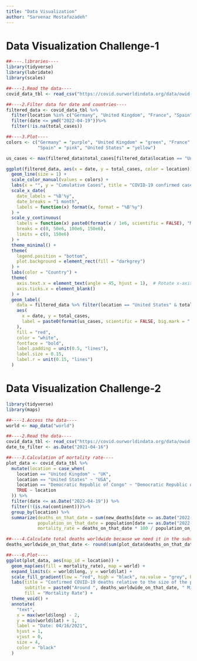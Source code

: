 ```yaml
---
title: "Data Visualization"
author: "Sarvenaz Mostafazadeh"
---
```


# Data Visualization Challenge-1

```r
##----.libraries----
library(tidyverse)
library(lubridate)
library(scales)

##----1.Read the data----
covid_data_tbl <- read_csv("https://covid.ourworldindata.org/data/owid-covid-data.csv")

##----2.Filter data for date and countries----
filtered_data <- covid_data_tbl %>%
  filter(location %in% c("Germany", "United Kingdom", "France", "Spain", "United States")) %>%
  filter(date <= ymd("2022-04-19"))%>%
  filter(!is.na(total_cases))

##----3.Plot----
colors <- c("Germany" = "purple", "United Kingdom" = "green", "France" = "orange",
            "Spain" = "pink", "United States" = "yellow")

us_cases <- max(filtered_data$total_cases[filtered_data$location == "United States" & !is.na(filtered_data$total_cases)])

ggplot(filtered_data, aes(x = date, y = total_cases, color = location)) +
  geom_line(size = 1) +
  scale_color_manual(values = colors) +
  labs(x = "", y = "Cumulative Cases", title = "COVID-19 confirmed cases worldwide", subtitle = "As of 19/04/2022") +
  scale_x_date(
    date_labels = "%B'%y",
    date_breaks = "1 month",
    labels = function(x) format(x, format = "%B'%y")
  ) +
  scale_y_continuous(
    labels = function(x) paste0(format(x / 1e6, scientific = FALSE), "M"),
    breaks = c(0, 50e6, 100e6, 150e6),
    limits = c(0, 150e6)
  ) +
  theme_minimal() +
  theme(
    legend.position = "bottom",
    plot.background = element_rect(fill = "darkgrey")
  ) +
  labs(color = "Country") +
  theme(
    axis.text.x = element_text(angle = 45, hjust = 1),  # Rotate x-axis labels
    axis.ticks.x = element_blank()
  ) +
  geom_label(
    data = filtered_data %>% filter(location == "United States" & total_cases == us_cases),
    aes(
      x = date, y = total_cases,
      label = paste0(format(us_cases, scientific = FALSE, big.mark = ".", decimal.mark = ","))
    ),
    fill = "red",
    color = "white",
    fontface = "bold",
    label.padding = unit(0.5, "lines"),
    label.size = 0.15,
    label.r = unit(0.15, "lines")
  )

```

# Data Visualization Challenge-2

```r
library(tidyverse)
library(maps)

##----1.Access the data----
world <- map_data("world")

##----2.Read the data----
covid_data_tbl <- read_csv("https://covid.ourworldindata.org/data/owid-covid-data.csv")
date_to_filter <- as.Date("2021-04-16")

##----3.Calculation of mortality rate----
plot_data <- covid_data_tbl %>%
  mutate(location = case_when(
    location == "United Kingdom" ~ "UK",
    location == "United States" ~ "USA",
    location == "Democratic Republic of Congo" ~ "Democratic Republic of the Congo",
    TRUE ~ location
  )) %>%
  filter(date <= as.Date("2022-04-19")) %>%
  filter(!(is.na(continent)))%>%
  group_by(location) %>%
  summarize(deaths_on_that_date = sum(new_deaths[date <= as.Date("2022-04-19")], na.rm = TRUE),
            population_on_that_date = population[date == as.Date("2022-04-19")],
            mortality_rate = deaths_on_that_date * 100 / population_on_that_date)

##----4.Calculate total deaths worldwide because we need it in the subtitle----
deaths_worldwide_on_that_date <- round(sum(plot_data$deaths_on_that_date, na.rm = TRUE) / 1e6, digits = 1)

##----6.Plot----
ggplot(plot_data, aes(map_id = location)) +
  geom_map(aes(fill = mortality_rate), map = world) +
  expand_limits(x = world$long, y = world$lat) +
  scale_fill_gradient(low = "red", high = "black", na.value = "grey", breaks = c(0.20, 0.40, 0.60), labels = c("0.20%", "0.40%", "0.60%")) +
  labs(title = "Confirmed COVID-19 deaths relative to the size of the population",
       subtitle = paste0("Around ", deaths_worldwide_on_that_date, " Million", " confirmed COVID-19 deaths worldwide"),
       fill = "Mortality Rate") +
  theme_void() +
  annotate(
    "text",
    x = max(world$long) - 2,
    y = min(world$lat) + 1,
    label = "Date: 04/16/2021",
    hjust = 1,
    vjust = 0,
    size = 4,
    color = "black"
  )


```